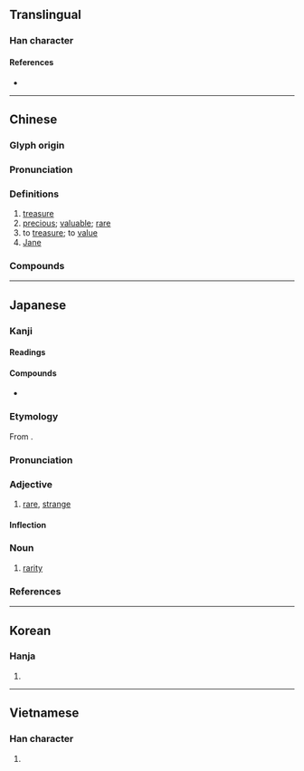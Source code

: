 {{also|珎}}
{{character info/new}}
==Translingual==

===Han character===
{{Han char|rn=96|rad=玉|as=05|sn=9|four=18122|canj=MGOHH|ids=⿰王㐱}}

====References====
* {{Han ref|kx=0730.040|dkj=20920|dj=1141.160|hdz=21107.090|uh=73CD|ud=29645|bh=ACC3|bd=44227}}

----

==Chinese==
{{zh-forms}}

===Glyph origin===
{{Han etym}}

===Pronunciation===
{{zh-pron
|m=zhēn
|c=zan1
|h=pfs=
|md=
|mn=qz,tw,xm,zz:tin/qz,xm,zz:chin/tw,xm:tiⁿ
|mn_note=tin/chin - literary; tiⁿ - vernacular
|w=
|mc=y
|oc=y
|cat=n,a,v
}}

===Definitions===
{{zh-hanzi}}

# [[treasure]]
# [[precious]]; [[valuable]]; [[rare]]
# to [[treasure]]; to [[value]]
# [[Jane]] {{gloss|English name}}

===Compounds===
{{zh-der|珍愛|珍寶|珍本|珍藏|珍道具|珍貴|珍奇|珍禽奇獸|珍禽異獸|珍賞|珍攝|珍視|珍玩|珍味|珍聞|珍惜|珍稀|珍羞|珍饈|珍異|珍重|珍珠|席珍待聘|奇珍異物|如數家珍|如獲珍寶|山珍海味|山珍海錯|奇珍|彌足珍貴|弊帚自珍|席珍|希世之珍|八珍鹹粥|八珍|家珍|奇珍異寶|席上之珍|和隋之珍|什襲珍藏|敝屣自珍|抱寶懷珍|珍珠米|珍羞異饌|珍珠婚|珍珠塔|珍禽|珍珠貝|珍珠雞|珍饈百味|敝帚自珍|珍品|異寶奇珍|稀世珍寶|珍珠母|永珍|珍餚|珍饈佳餚|珍錯|珍郵|珍藏密斂|珍羞美味|珍祕|珍珠港|珍怪|珍同拱璧|珍物|珍珠丸子|連城之珍|袖珍本|餘珍璧謝|黑珍珠|袖珍|聚珍版|若數家珍|自珍}}

----

==Japanese==

===Kanji===
{{ja-kanji|grade=c|rs=玉05}}

====Readings====
{{ja-readings
|goon=ちん
|kanon=ちん
|kun=めずら-し.い, うず-
|nanori=たから, じん
}}

====Compounds====
{{der-top|Compounds}}
* {{ja-r|珍語|ちんご|[[rare]] [[word]], [[unusual]] [[word]]}}
{{der-bottom}}

===Etymology===
{{ja-kanjitab|yomi=o|ちん}}
From {{etyl|ltc|ja|sort=ちん}} {{m|zh|珍|tr=trin||treasure, precious thing}}.

===Pronunciation===
{{ja-pron|yomi=goon|ちん|acc=1|acc_ref=DJR,NHK}}

===Adjective===
{{ja-adj|infl=na|ちん}}

# [[rare]], [[strange]]

====Inflection====
{{ja-na|ちん}}

===Noun===
{{ja-noun|ちん}}

# [[rarity]]

===References===
<references/>

----

==Korean==

===Hanja===
{{ko-hanja|hangeul=진|eumhun=보배|rv=jin|mr=chin|y=cin}}

# {{defn|lang=ko|sort=玉05}}

----

==Vietnamese==

===Han character===
{{vi-hantu|[[trân]], [[trằn]]|rs=玉05}}

# {{defn|lang=vi|sort=玉05}}